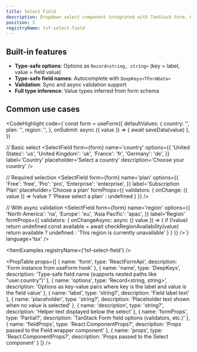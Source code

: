 ```yaml
---
title: Select Field
description: Dropdown select component integrated with TanStack Form. Options are defined as Record<string, string> where keys are labels.
position: 5
registryName: tsf-select-field
---
```


## Built-in features

- **Type-safe options**: Options as `Record<string, string>` (key = label, value = field value)
- **Type-safe field names**: Autocomplete with `DeepKeys<TFormData>`
- **Validation**: Sync and async validation support
- **Full type inference**: Value types inferred from form schema

## Common use cases

<CodeHighlight code={`const form = useForm({
  defaultValues: {
    country: '',
    plan: '',
    region: '',
  },
  onSubmit: async ({ value }) => {
    await saveData(value)
  },
})

// Basic select
<SelectField
  form={form}
  name='country'
  options={{
    'United States': 'us',
    'United Kingdom': 'uk',
    'France': 'fr',
    'Germany': 'de',
  }}
  label='Country'
  placeholder='Select a country'
  description='Choose your country'
/>

// Required selection
<SelectField
  form={form}
  name='plan'
  options={{
    'Free': 'free',
    'Pro': 'pro',
    'Enterprise': 'enterprise',
  }}
  label='Subscription Plan'
  placeholder='Choose a plan'
  formProps={{
    validators: {
      onChange: ({ value }) =>
        !value ? 'Please select a plan' : undefined
    }
  }}
/>

// With async validation
<SelectField
  form={form}
  name='region'
  options={{
    'North America': 'na',
    'Europe': 'eu',
    'Asia Pacific': 'apac',
  }}
  label='Region'
  formProps={{
    validators: {
      onChangeAsync: async ({ value }) => {
        if (!value) return undefined
        const available = await checkRegionAvailability(value)
        return available ? undefined : 'This region is currently unavailable'
      }
    }
  }}
/>`} language='tsx' />

<ItemExamples registryName={'tsf-select-field'} /> 

<PropTable props={[
  {
    name: 'form',
    type: 'ReactFormApi<TFormData>',
    description: 'Form instance from useForm hook'
  },
  {
    name: 'name',
    type: 'DeepKeys<TFormData>',
    description: 'Type-safe field name (supports nested paths like "user.country")'
  },
  {
    name: 'options',
    type: 'Record<string, string>',
    description: 'Options as key-value pairs where key is the label and value is the field value'
  },
  {
    name: 'label',
    type: 'string?',
    description: 'Field label text'
  },
  {
    name: 'placeholder',
    type: 'string?',
    description: 'Placeholder text shown when no value is selected'
  },
  {
    name: 'description',
    type: 'string?',
    description: 'Helper text displayed below the select'
  },
  {
    name: 'formProps',
    type: 'Partial<FieldOptions>?',
    description: 'TanStack Form field options (validators, etc.)'
  },
  {
    name: 'fieldProps',
    type: 'React.ComponentProps<typeof Field>?',
    description: 'Props passed to the Field wrapper component'
  },
  {
    name: 'props',
    type: 'React.ComponentProps<typeof Select>?',
    description: 'Props passed to the Select component'
  }
]} />
